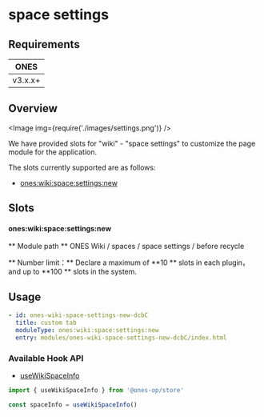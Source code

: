
# space settings

## Requirements

| **ONES** |
| :------: |
| v3.x.x+  |

## Overview

<Image img={require('./images/settings.png')} />

We have provided slots for "wiki" - "space settings" to customize the page module for the application.

The slots currently supported are as follows:

- [ones:wiki:space:settings:new](#onesworkspacefilterheaderactionnew)

## Slots

#### ones:wiki:space:settings:new

** Module path ** ONES Wiki / spaces / space settings / before recycle

** Number limit：** Declare a maximum of **10 ** slots in each plugin，and up to **100 ** slots in the system.

## Usage

```yaml
- id: ones-wiki-space-settings-new-dcbC
  title: custom tab
  moduleType: ones:wiki:space:settings:new
  entry: modules/ones-wiki-space-settings-new-dcbC/index.html
```

### Available Hook API

- [useWikiSpaceInfo](../../../../../reference/packages/store/store.md#useWikiSpaceInfo)

```ts
import { useWikiSpaceInfo } from '@ones-op/store'

const spaceInfo = useWikiSpaceInfo()
```
